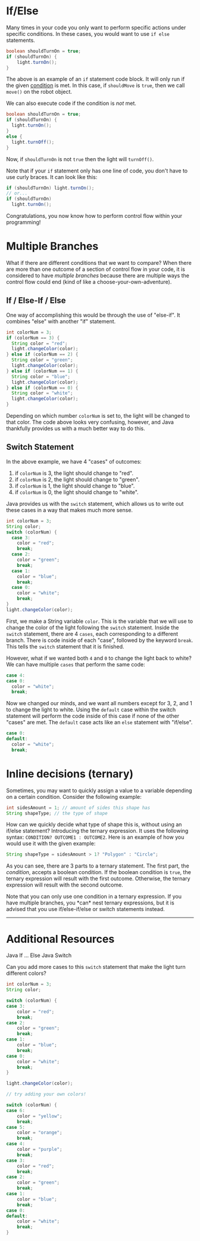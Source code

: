 # If/Else

Many times in your code you only want to perform specific actions under specific conditions. In these cases, you would want to use `if else` statements.

```java
boolean shouldTurnOn = true;
if (shouldTurnOn) {
    light.turnOn();
}
```

The above is an example of an `if` statement code block. It will only run if the given [condition](programming-concepts/booleans) is met. In this case, if `shouldMove` is `true`, then we call `move()` on the robot object.

We can also execute code if the condition is *not* met.

```java
boolean shouldTurnOn = true;
if (shouldTurnOn) {
  light.turnOn();
}
else {
  light.turnOff();
}
```

Now, if `shouldTurnOn` is not `true` then the light will `turnOff()`.

Note that if your `if` statement only has one line of code, you don't have to use curly braces. It can look like this:

```java
if (shouldTurnOn) light.turnOn();
// or...
if (shouldTurnOn)
  light.turnOn();
```

Congratulations, you now know how to perform control flow within your programming!

# Multiple Branches

What if there are different conditions that we want to compare? When there are more than one outcome of a section of control flow in your code, it is considered to have *multiple branches* because there are multiple ways the control flow could end (kind of like a choose-your-own-adventure).

## If / Else-If / Else

One way of accomplishing this would be through the use of "else-if". It combines "else" with another "if" statement.

```java
int colorNum = 3;
if (colorNum == 3) {
  String color = "red";
  light.changeColor(color);
} else if (colorNum == 2) {
  String color = "green";
  light.changeColor(color);
} else if (colorNum == 1) {
  String color = "blue";
  light.changeColor(color);
} else if (colorNum == 0) {
  String color = "white";
  light.changeColor(color);
}
```

Depending on which number `colorNum` is set to, the light will be changed to that color.  The code above looks very confusing, however, and Java thankfully provides us with a much better way to do this.

## Switch Statement

In the above example, we have 4 "cases" of outcomes:

1. if `colorNum` is 3, the light should change to "red".
2. if `colorNum` is 2, the light should change to "green".
3. if `colorNum` is 1, the light should change to "blue".
4. if `colorNum` is 0, the light should change to "white".

Java provides us with the `switch` statement, which allows us to write out these cases in a way that makes much more sense.

```java
int colorNum = 3;
String color;
switch (colorNum) {
  case 3:
    color = "red";
    break;
  case 2:
    color = "green";
    break;
  case 1:
    color = "blue";
    break;
  case 0:
    color = "white";
    break;
}
light.changeColor(color);
```

First, we make a String variable `color`. This is the variable that we will use to change the color of the light following the `switch` statement. Inside the `switch` statement, there are 4 `cases`, each corresponding to a different branch. There is code inside of each "case", followed by the keyword `break`. This tells the `switch` statement that it is finished.

However, what if we wanted both `4` and `0` to change the light back to white? We can have multiple `cases` that perform the same code:

```java
case 4:
case 0:
  color = "white";
  break;
```

Now we changed our minds, and we want all numbers except for 3, 2, and 1 to change the light to white. Using the `default` case within the switch statement will perform the code inside of this case if none of the other "cases" are met. The `default` case acts like an `else` statement with "if/else".

```java
case 0:
default:
  color = "white";
  break;
```

# Inline decisions (ternary)

Sometimes, you may want to quickly assign a value to a variable depending on a certain condition. Consider the following example:

```java
int sidesAmount = 1; // amount of sides this shape has
String shapeType; // the type of shape
```

How can we quickly decide what type of shape this is, without using an if/else statement? Introducing the ternary expression. It uses the following syntax: `CONDITION? OUTCOME1 : OUTCOME2`. Here is an example of how you would use it with the given example:

```java
String shapeType = sidesAmount > 1? "Polygon" : "Circle";
```

As you can see, there are 3 parts to a ternary statement. The first part, the *condition*, accepts a boolean condition. If the boolean condition is `true`, the ternary expression will result with the first outcome. Otherwise, the ternary expression will result with the second outcome.

<Callout warning>
Note that you can only use one condition in a ternary expression. If you have multiple branches, you *can* nest ternary expressions, but it is advised that you use if/else-if/else or switch statements instead.
</Callout>

---

# Additional Resources

<Bookmark url="https://www.w3schools.com/java/java_conditions.asp">
Java If ... Else
</Bookmark>

<Bookmark url="https://www.w3schools.com/java/java_switch.asp">
Java Switch
</Bookmark>

<Challenge>
<ChallengeDescription>

Can you add more cases to this `switch` statement that make the light turn different colors?

```java
int colorNum = 3;
String color;

switch (colorNum) {
case 3:
    color = "red";
    break;
case 2:
    color = "green";
    break;
case 1:
    color = "blue";
    break;
case 0:
    color = "white";
    break;
}

light.changeColor(color);
```
</ChallengeDescription>
<ChallengeAnswer>

```java
// try adding your own colors!

switch (colorNum) {
case 6:
    color = "yellow";
    break;
case 5:
    color = "orange";
    break;
case 4:
    color = "purple";
    break;
case 3:
    color = "red";
    break;
case 2:
    color = "green";
    break;
case 1:
    color = "blue";
    break;
case 0:
default:
    color = "white";
    break;
}
```

</ChallengeAnswer>
</Challenge>